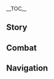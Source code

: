 {{CharacterTabs}}
{{LanguageTabs}}
{{Stub|1={{Meta/VO|tl=1|rm=1|Japanese}}}}
__TOC__
==Story==
{{VO/Story
|character           = {{ROOTPAGENAME}}
|language            = ja
|name                = ベネット

<!-- Hello -->
|vo_01_01_title      = 初めまして…
|vo_01_01_subtitle   = Hello
|vo_01_01_file       = VO_{language}{character} Hello.ogg
|vo_01_01_tx         = これがお前の冒険団？いいな…賑やかで、人のぬくもりがある。あっ、オレは「ベニー冒険団」の団長、ベネットだ！オレを仲間に入れてくれないか？頼む！
|vo_01_01_rm         = Kore ga omae no bouken-dan? Ii na... nigiyaka de, hito no nukumori ga aru. A', ore wa "Benii Bouken-dan" no danchou, Benetto da! Ore wo nakama ni irete kurenai ka? Tanomu!
|vo_01_01_tl         = Is this your adventure team? Nice... it's lively and the people are warm. Ah, I'm the leader of "Benny's Adventure Team," Bennett! Couldn't you admit me in your group? Please!

<!-- Chats -->
|vo_02_01_title      = 世間話・お宝
|vo_02_01_subtitle   = Chat: Treasures
|vo_02_01_file       = VO_{language}{character} Chat - Treasures.ogg
|vo_02_01_tx         = 周りを探索してみないか？もしかしたらお宝が隠れてるかもしれないぞ！
|vo_02_01_rm         = Mawari wo tansaku shite minai ka? Moshi ka shitara o-takara ga kakureteru ka mo shirenai zo!
|vo_02_01_tl         = Why don't we try looking around? Treasure might be hiding somewhere!
|vo_02_02_title      = 世間話・冒険
|vo_02_02_subtitle   = Chat: Adventures
|vo_02_02_file       = VO_{language}{character} Chat - Adventures.ogg
|vo_02_02_tx         = 他の人と一緒に冒険するのは久しぶりだ！行こうぜ！
|vo_02_02_rm         = Hoka no hito to issho ni bouken suru no wa hisashiburi da! Ikou ze!
|vo_02_02_tl         = It's been a while since I've gone adventuring with someone else! Let's go!
|vo_02_03_title      = 世間話・からかい
|vo_02_03_subtitle   = Chat: Self-Deprecation
|vo_02_03_file       = VO_{language}{character} Chat - Self-Deprication.ogg
|vo_02_03_tx         = 待ってるだけじゃダメって言うだろ。まあ、運に恵まれないオレはどこに行っても同じだけどな…
|vo_02_03_rm         = Matteru dake ja dame tte iu daro. Maa, un ni megumarenai ore wa doko ni itte mo onaji dakedo na...
|vo_02_03_tl         = They say you can't just wait around. Well, with my luck, it's the same no matter what I do...

<!-- Weather -->
|vo_03_01_title      = 雨の日…
|vo_03_01_subtitle   = When It Rains
|vo_03_01_file       = VO_{language}{character} When It Rains.ogg
|vo_03_01_tx         = オレが冒険に出かける時は、大体こういう天気なんだよな。
|vo_03_01_rm         = Ore ga bouken ni dekakeru toki wa, daitai kou iu tenki nanda yo na.
|vo_03_01_tl         = Whenever I'm out on an adventure, it's this kind of weather.
|vo_03_02_title      = 雷の日…
|vo_03_02_subtitle   = When Thunder Strikes
|vo_03_02_file       = VO_{language}{character} When Thunder Strikes.ogg
|vo_03_02_tx         = あんまオレに近づかないほうがいい、雷が落ちてくるぞ。
|vo_03_02_rm         = Anma ore ni chikazukanai hou ga ii, kaminari ga ochite kuru zo.
|vo_03_02_tl         = You shouldn't come too close to me, lightning is starting to strike.
|vo_03_03_title      = 晴れの日…
|vo_03_03_subtitle   = When the Sun Is Out
|vo_03_03_file       = VO_{language}{character} When the Sun Is Out.ogg
|vo_03_03_tx         = 今日は天気いいな…あっ、まずい、こう言ったら大体雨が降るんだよな。
|vo_03_03_rm         = Kyou wa tenki ii na... a', mazui, kou ittara daitai ame ga furu nda yo na
|vo_03_03_tl         = The weather's nice today... Oh darn, it usually rains when I say that sort of thing.
|vo_03_04_title      = 暴風の日…
|vo_03_04_subtitle   = When the Wind Is Blowing
|vo_03_04_file       = VO_{language}{character} When the Wind Is Blowing.ogg
|vo_03_04_tx         = 風で飛んできた石に頭をぶつけないよう気をつけろよ！
|vo_03_04_rm         = Kaze de tonde kita ishi ni atama wo butsukenai you ki wo tsukero yo!
|vo_03_04_tl         = Watch out for rocks flying in the wind so they don't hit your head!

<!-- Greetings -->
|vo_04_01_title      = おはよう…
|vo_04_01_subtitle   = Good Morning
|vo_04_01_file       = VO_{language}{character} Good Morning.ogg
|vo_04_01_tx         = おはよう！今日はどこで冒険するんだ？
|vo_04_01_rm         = Ohayou! Kyou wa doko de bouken suru nda?
|vo_04_01_tl         = Morning! Where's the adventure at today?
|vo_04_02_title      = こんにちは…
|vo_04_02_subtitle   = Good Afternoon
|vo_04_02_file       = VO_{language}{character} Good Afternoon.ogg
|vo_04_02_tx         = サンドイッチを持ってきたが、食べるか？はんぶんこして…うん、うまい…っ！ゲホゲホッ…悪い、喉に詰まった。
|vo_04_02_rm         = Sandoicchi wo motte kita ga, taberu ka? Hanbun koshite... Un, umai...! Geho geho'... warui, nodo ni tsumatta.
|vo_04_02_tl         = I brought a sandwich, do you want it? I'll split off a half... Mm, tasty! *choking* Sorry, it got stuck in my throat.
|vo_04_03_title      = こんばんは…
|vo_04_03_subtitle   = Good Evening
|vo_04_03_file       = VO_{language}{character} Good Evening.ogg
|vo_04_03_tx         = 一緒にオヤジたちの話を聞きに行かないか？ベテラン冒険者たちの話は面白いぞ！
|vo_04_03_rm         = Issho ni oyaji-tachi no hanashi wo kiki ni ikanai ka? Beteran boukensha-tachi no hanashi wa omoshiroi zo!
|vo_04_03_tl         = Why don't we go listen to my dad's stories together? Veteran adventurers' stories are so interesting!
|vo_04_04_title      = おやすみ…
|vo_04_04_subtitle   = Good Night
|vo_04_04_file       = VO_{language}{character} Good Night.ogg
|vo_04_04_tx         = もう行くのか？お前と一緒に冒険できて楽しかったよ！また次も呼んでくれよ！
|vo_04_04_rm         = Mou iku no ka? Omae to issho ni bouken dekite tanoshikatta yo! Mata tsugi mo yonde kure yo!
|vo_04_04_tl         = You're going already? I'm glad I was able to go adventuring with you! Call me again next time!

<!-- About -->
|vo_05_01_title      = {name}自身について・冒険団
|vo_05_01_subtitle   = About {character}: Adventure Team
|vo_05_01_file       = VO_{language}{character} About {character} - Adventure Team.ogg
|vo_05_01_tx         = オレが「ベニー冒険団」の団長で、モンドの冒険者協会を復興する希望の星だ…何？他のメンバーを見たことがない？あ、ああ…最近休んでるんだよ、あははっ。
|vo_05_01_rm         = Ore ga "Benii Bouken-dan" no danchou de, Mondo no Boukensha Kyoukai wo fukkou suru kibou no hoshi da... Nani? Hoka no menbaa wo mita koto ga nai? A, aa... saikin yasunderu nda yo, ahaha'.
|vo_05_01_tl         = I'm the leader of "Benny's Adventure Team," the star of hope to restore the Mondstadt Adventurer Association... What? You haven't seen the other members? Ah, aah... they've been taking a break recently, ahaha.
|vo_05_02_title      = {name}自身について・不運
|vo_05_02_subtitle   = About {character}: Bad Luck
|vo_05_02_file       = VO_{language}{character} About {character} - Bad Luck.ogg
|vo_05_02_tx         = オレの噂話なんて大したことないよ。歩いていたら狩人たちの掘った穴に落ちたり、突然倒れてきた木に押し潰されたりしただけだ、こんなの普通だろ？
|vo_05_02_rm         = Ore no uwasabanashi nante taishita koto nai yo. Aruite itara kariudo-tachi no hotta ana ni ochitari, totsuzen taorete kita ki ni oshitsubusaretari shita dake da, konna no futsuu daro?
|vo_05_02_tl         = The rumors about me aren't that big of a deal. It's just falling into holes dug by hunters, suddenly getting crushed by fallen trees, isn't that normal?

<!-- About Us -->
|vo_06_01_title      = パートナーについて…
|vo_06_01_subtitle   = About Us: Teammates
|vo_06_01_file       = VO_{language}{character} About Us - Teammates.ogg
|vo_06_01_tx         = ハハハッ、ダメだ、「ベニー冒険団」はとっくに満員だぞ…他にもいい人材がたくさんいるのに、疫病神のオレに声をかけなくてもいいだろ？
|vo_06_01_rm         = Hahaha', dame da, "Benii Bouken-dan" wa tokkuni man'in da zo... Hoka ni mo ii jinzai ga takusan iru no ni, yakubyougami no ore ni koe wo kakenakute mo ii daro?
|vo_06_01_tl         = Hahaha, it's no good, "Benny's Adventure Team" is already full... Since there are so many other great, talented people out there, you don't have to call on me, the plague god, y'know?
|vo_06_02_title      = 役割について…
|vo_06_02_subtitle   = About Us: Division of Labor
|vo_06_02_friendship = 6
|vo_06_02_file       = VO_{language}{character} About Us - Division of Labor.ogg
|vo_06_02_tx         = これからはオレが囮や罠解除の担当で、お前が宝物を持って帰る担当な。えっ、ダメなのか？大丈夫だ、オレは慣れっこだから怪我の心配はすんな！それに、お前のためなら、オレは喜んでやるぞ！
|vo_06_02_rm         = Kore kara wa ore ga otori ya wana kaijo no tantou de, omae ga takaramono wo motte kaeru tantou na. E', dame na no ka? Daijoubu da, ore wa narekko dakara kega no shinpai wa sun na! Sore ni, omae no tame nara, ore wa yorokonde yaru zo!
|vo_06_02_tl         = From now on, I'll be in charge of clearing decoys and traps and such, and you'll be in charge of bringing the treasure back home. Eh, that's no good? It's okay, I'm used to it, so I'm not worried about injuries. On top of that, if it's for you, I'll gladly do it!
|vo_06_03_title      = 危険について…
|vo_06_03_subtitle   = About Us: Dangerous Places
|vo_06_03_friendship = 6
|vo_06_03_file       = VO_{language}{character} About Us - Dangerous Places.ogg
|vo_06_03_tx         = なんでお前がオレを仲間にしたかわかったぞ。お前はオレと同じ、リスクに身を置く快感が好きなんだろ！冒険はリスクがあるからこそハマるよな。
|vo_06_03_rm         = Nande omae ga ore wo nakama ni shita ka wakatta zo. Omae wa ore to onaji, risuku ni mi wo oku kaikan ga suki nan daro! Bouken wa risku ga aru kara koso hamaru yo na.
|vo_06_03_tl         = I think I get why you made me a companion. You and I are the same, we like the pleasure of putting ourselves in danger! It's because adventures are risky that we're addicted to them.

<!-- Miscellaneous I -->
|vo_07_01_title      = 「神の目」について…
|vo_07_01_subtitle   = About the [[Vision]]
|vo_07_01_friendship = 4
|vo_07_01_file       = VO_{language}{character} About the Vision.ogg
|vo_07_01_tx         = オレみたいな疫病神でも神に認められるとはな。神がオレを諦めてないんだ、オレも自分を諦められるわけないだろ？
|vo_07_01_rm         = Ore mitai na yakubyougami demo kami ni mitomerareru to wa na. Kami ga ore wo akiremete nai nda, ore mo jibun wo akiramerareru wakenai daro?
|vo_07_01_tl         = Even I, who seem like a plague god, was recognized by the gods. The gods haven't given up on me, so I won't give up on myself either, y'know?
|vo_07_02_title      = シェアしたいこと…
|vo_07_02_subtitle   = Something to Share
|vo_07_02_file       = VO_{language}{character} Something to Share.ogg
|vo_07_02_tx         = 機会があったらオレと一緒にモンドの夜景を見に行かないか？モンドの灯り、そしてシードル湖に映った月がすごく綺麗でさ…どこで見たかって？ハハッ、この前竜巻に巻き込まれて高いところまで飛ばされてさ…ん？行きたくない？お、おう、わかった…
|vo_07_02_rm         = Kikai ga attara ore to issho ni Mondo no yakei wo mi ni ikanai ka? Mondo no akari, soshite Shiidoru-ko ni utsutta tsuki ga sugoku kirei de sa... Doko de mita ka tte? Haha', kono mae tatsumaki ni makikomarete takai tokoro made tobasarete sa... N? Ikitakunai? O, ou, wakatta...
|vo_07_02_tl         = If you have the chance, why don't you come see the view of Mondstadt at night with me? The glow of the city, and the reflection of the moon in Cider Lake are amazingly beautiful... Where can you see it, do you say? Haha, I got caught up in this one tornado and got thrown to this high place... Hm? You don't want to come? Oh, ooh, I get it.
|vo_07_03_title      = 興味のあること…
|vo_07_03_subtitle   = Interesting Things
|vo_07_03_file       = VO_{language}{character} Interesting Things.ogg
|vo_07_03_tx         = キャベツが好きなんだ。平凡な食材に見えるけど、料理によく使われるだろ。いろんな場所で栽培できて、様々な食材と合うし、味の邪魔もしない。うん、平凡もいいもんだよな。
|vo_07_03_rm         = Kyabetsu ga suki nan da. Heibon na shokuzai ni mieru kedo, ryouri ni yoku tsukawareru daro. Ironna basho de saibai dekite, samazama na shokuzai to au shi, aji no jama mo shinai. Un, heibon mo ii mon da yo na.
|vo_07_03_tl         = I quite like cabbages. They may seem like a mediocre ingredient, but they're used well in cooking. They can be grown in all sorts of places, they go well with many kinds of ingredients, and even taste is no obstacle. Yes, it's okay even if it's mediocre.

<!-- About Others -->
|vo_08_01_title      = バーバラについて…
|vo_08_01_subtitle   = About [[Barbara]]
|vo_08_01_friendship = 4
|vo_08_01_file       = VO_{language}{character} About Barbara.ogg
|vo_08_01_tx         = バーバラは歌とダンスが得意だぞ！冒険がうまくいかない時は彼女のステージを見て、観客たちと一緒に応援すると気分がよくなるんだ、不思議だろ！たぶんこれが彼女が人気ある理由だろうな…オレも団長として人気だったらいいのに。
|vo_08_01_rm         = 
|vo_08_01_tl         = 
|vo_08_02_title      = クレーについて…
|vo_08_02_subtitle   = About [[Klee]]
|vo_08_02_friendship = 4
|vo_08_02_file       = VO_{language}{character} About Klee.ogg
|vo_08_02_tx         = あの子は…かわいいけど、距離を置かないといけない。一緒に遊んでると、クレーの爆弾が急に爆発するんだ…オレは別にいいけど、クレーが怪我したら大変だ。騎士団を敵に回すことになる。
|vo_08_02_rm         = 
|vo_08_02_tl         = 
|vo_08_03_title      = フィッシュルについて…
|vo_08_03_subtitle   = About [[Fischl]]
|vo_08_03_friendship = 4
|vo_08_03_file       = VO_{language}{character} About Fischl.ogg
|vo_08_03_tx         = 彼女は異世界から来た「断罪の皇女」で、すごいんだぞ！何回も彼女の故郷に行って冒険したいと言ったが、その話になるといつも話題をそらすんだ…きっとすごく危険な場所だから、オレを心配してるんだと思う。
|vo_08_03_rm         = 
|vo_08_03_tl         = 
|vo_08_04_title      = ジンについて…
|vo_08_04_subtitle   = About [[Jean]]
|vo_08_04_friendship = 4
|vo_08_04_file       = VO_{language}{character} About Jean.ogg
|vo_08_04_tx         = ジン団長に冒険者協会への支援を要請しようと思うんだが、どう話せばいいか分からないんだ…冒険者協会は騎士団みたいにたくさんのルールがないし、オレもオヤジたちもこんな感じだからな。こういう態度でジン団長と話すのはダメだよな…騎士団の敬礼でも覚えたほうがいいのかな？
|vo_08_04_rm         = 
|vo_08_04_tl         = 
|vo_08_05_title      = ファルカについて…
|vo_08_05_subtitle   = About [[Varka]]
|vo_08_05_friendship = 4
|vo_08_05_file       = VO_{language}{character} About Varka.ogg
|vo_08_05_tx         = 名実ともにある大団長はオレの憧れなんだ。西風騎士団を率いてるなんて、それだけですごい人だろ！でもよく考えると、冒険団が大きくなりすぎるのもよくないよな。冒険団が忙しくなると、オヤジたちの世話ができないからな。ハハッ、やっぱり今のままのほうがいいや。
|vo_08_05_rm         = 
|vo_08_05_tl         = 
|vo_08_06_title      = レザーについて…
|vo_08_06_subtitle   = About [[Razor]]
|vo_08_06_friendship = 4
|vo_08_06_file       = VO_{language}{character} About Razor.ogg
|vo_08_06_tx         = 奔狼領の男の子か、一見怖そうに見えるし、口数も少ないけど…面白いやつだぞ！オレもあいつも肉が好きだからな、オレが肉料理を作って食べさせると、狼の言葉を教えてくれるんだ。ハハッ、今度お前も一緒にどうだ？
|vo_08_06_rm         = 
|vo_08_06_tl         = 
|vo_08_07_title      = アンバーについて…
|vo_08_07_subtitle   = About [[Amber]]
|vo_08_07_friendship = 4
|vo_08_07_file       = VO_{language}{character} About Amber.ogg
|vo_08_07_tx         = ああ、思い出したぞ、あの女の子はいつも全力疾走って感じがするよな…よく街の外へ冒険にいってるらしいから、オレと一緒だな！でも…道中で鍋を見つけると、黒い煙とともに何か焦げたにおいがしてくるとか…うん、まさか彼女も運に恵まれないタイプか？
|vo_08_07_rm         = 
|vo_08_07_tl         = 
|vo_08_08_title      = ノエルについて…
|vo_08_08_subtitle   = About [[Noelle]]
|vo_08_08_friendship = 4
|vo_08_08_file       = VO_{language}{character} About Noelle.ogg
|vo_08_08_tx         = 彼女のことはオレも長いこと注目してきたよ。彼女は才能があって、努力を惜しまないけど、騎士団では正式な騎士ではなくメイドとして働いてるっていうんだから、もったいないと思わないか？はあ、冒険者協会に来てくれたら、すごい冒険者になるかもしれないのに。
|vo_08_08_rm         = 
|vo_08_08_tl         = 

<!-- More About -->
|vo_09_01_title      = {name}を知る・1
|vo_09_01_subtitle   = More About {character}: I
|vo_09_01_file       = VO_{language}{character} More About {character} - 01.ogg
|vo_09_01_tx         = なにっ、オレのことを知りたい？ハハッ、オレは運に恵まれない普通の冒険者だよ。お前が経験してきたことと比べたら、全然話にならない。
|vo_09_01_rm         = 
|vo_09_01_tl         = 
|vo_09_02_title      = {name}を知る・2
|vo_09_02_subtitle   = More About {character}: II
|vo_09_02_friendship = 3
|vo_09_02_file       = VO_{language}{character} More About {character} - 02.ogg
|vo_09_02_tx         = 「オヤジたち」…オレはモンドのベテラン冒険者たちをそう呼んでる。あいつらの話だと、オレが赤ん坊の頃、とても危険な場所に捨てられていたが、オヤジたちが拾ってくれたらしい。不思議だろ？オレは不運なのに、誰かに拾われて今まで生きてこれたなんて、まるで奇跡だよ。
|vo_09_02_rm         = 
|vo_09_02_tl         = 
|vo_09_03_title      = {name}を知る・3
|vo_09_03_subtitle   = More About {character}: III
|vo_09_03_friendship = 4
|vo_09_03_file       = VO_{language}{character} More About {character} - 03.ogg
|vo_09_03_tx         = 見抜かれたか…ハハッ、そうだ、「ベニー冒険団」はかなり前からオレひとりだよ。オレは疫病神だから、どんなに簡単で安全な冒険でも危険にさらされることになる。誰もそんな団長にはついていきたくないんだ…お前もそう思うだろ？
|vo_09_03_rm         = 
|vo_09_03_tl         = 
|vo_09_04_title      = {name}を知る・4
|vo_09_04_subtitle   = More About {character}: IV
|vo_09_04_friendship = 5
|vo_09_04_file       = VO_{language}{character} More About {character} - 04.ogg
|vo_09_04_tx         = オレの不運は生まれつきで、もう慣れっこだよ。考え方を変えてみると、「不運」もいいことだぞ。だって、いつかオレは不運のせいで死ぬかもしれない、だからオレは生きてるうちにいろんな場所を冒険したいし、いろんな人と知り合いたいと強く思うようになった&mdash;&mdash;でないと、お前と知り合う機会もきっとなかっただろう、ハハッ！
|vo_09_04_rm         = 
|vo_09_04_tl         = 
|vo_09_05_title      = {name}を知る・5
|vo_09_05_subtitle   = More About {character}: V
|vo_09_05_friendship = 6
|vo_09_05_file       = VO_{language}{character} More About {character} - 05.ogg
|vo_09_05_tx         = いつのまにか、長い時間お前と一緒にいるんだな。実はオレには夢があって、モンドの冒険者協会が七国でもっとも立派な協会になったら、オレはテイワット大陸を周遊したいんだ！「ベニー冒険団」は最強の冒険団になって、オレたちは偉大な冒険者になる！…いつのまに入団したことになったんだって？まあまあ、細かいことは気にするな。
|vo_09_05_rm         = 
|vo_09_05_tl         = 

<!-- Miscellaneous II -->
|vo_10_01_title      = {name}の趣味…
|vo_10_01_subtitle   = {character}'s Hobbies
|vo_10_01_file       = VO_{language}{character} Hobbies.ogg
|vo_10_01_tx         = 何でも好きだけど、一番はやっぱ冒険だな！いつか世界一のお宝を見つけたい、そしたらオヤジたちにいい暮らしをさせてやれるし、モンドの冒険者協会も賑わうだろ！
|vo_10_01_rm         = 
|vo_10_01_tl         = 
|vo_10_02_title      = {name}の悩み…
|vo_10_02_subtitle   = {character}'s Troubles
|vo_10_02_file       = VO_{language}{character} Troubles.ogg
|vo_10_02_tx         = あえて言うなら…特別ツイてない日は気持ちが沈むかな。たとえば冒険の収穫がなかったとか、オヤジの持病がまたひどくなったとか、でも寝たら忘れるから悩みというレベルでもないよな。新しい一日には新しい始まりがないと！
|vo_10_02_rm         = 
|vo_10_02_tl         = 
|vo_10_03_title      = 好きな食べ物…
|vo_10_03_subtitle   = Favorite Food
|vo_10_03_file       = VO_{language}{character} Favorite Food.ogg
|vo_10_03_tx         = 肉だ！肉は一番元気が出る食べ物だよな！キノコ焼き鳥、ステーキ、それと鳥肉のスイートフラワー漬け焼きがオレの得意料理だ。オレと一緒に冒険すれば、腹が空くことはないぞ。
|vo_10_03_rm         = 
|vo_10_03_tl         = 
|vo_10_04_title      = 嫌いな食べ物…
|vo_10_04_subtitle   = Least Favorite Food
|vo_10_04_file       = VO_{language}{character} Least Favorite Food.ogg
|vo_10_04_tx         = 冒険者は好き嫌いしないというけど、辛い物はあまり得意じゃないんだ。たとえば絶雲の唐辛子とか…食べると息が荒くなって、呼吸まで辛くなった気がするし、絶対に腹を下すよな。こういう悪魔みたいなものは一体どうやって生まれたんだか。
|vo_10_04_rm         = 
|vo_10_04_tl         = 

<!-- Receiving a Gift -->
|vo_11_01_title      = 贈り物を受け取る·1
|vo_11_01_subtitle   = Receiving a Gift: I
|vo_11_01_file       = VO_{language}{character} Receiving a Gift - 01.ogg
|vo_11_01_tx         = すっげー幸せ！ハハッ…あっ！まさかこれって、当分の運を使い果たしたってことなんじゃ…
|vo_11_01_rm         = 
|vo_11_01_tl         = 

|vo_11_02_title      = 贈り物を受け取る·2
|vo_11_02_subtitle   = Receiving a Gift: II
|vo_11_02_file       = VO_{language}{character} Receiving a Gift - 02.ogg
|vo_11_02_tx         = 何を作っても美味いなんて、さすがお前だな！
|vo_11_02_rm         = 
|vo_11_02_tl         = 

|vo_11_03_title      = 贈り物を受け取る·3
|vo_11_03_subtitle   = Receiving a Gift: III
|vo_11_03_file       = VO_{language}{character} Receiving a Gift - 03.ogg
|vo_11_03_tx         = しまった…腹が、痛くなってきた…
|vo_11_03_rm         = 
|vo_11_03_tl         = 

<!-- Birthday -->
|vo_12_01_title      = 誕生日…
|vo_12_01_subtitle   = Birthday
|vo_12_01_file       = VO_{language}{character} Birthday.ogg
|vo_12_01_tx         = 誕生日おめでとう！新たな一年が最高の幸運に恵まれますように！安心しろ、不運は伝染しないぞ。オレがいる限り、不運はお前のほうに行かないからな。
|vo_12_01_rm         = 
|vo_12_01_tl         = 

<!-- Feelings About Ascension -->
|vo_13_01_title      = 突破した感想・起
|vo_13_01_subtitle   = Feelings About Ascension: Intro
|vo_13_01_ascension  = 1
|vo_13_01_file       = VO_{language}{character} Feelings About Ascension - 01.ogg
|vo_13_01_tx         = 全ての力が上がった気がする！運以外な、ハハッ。
|vo_13_01_rm         = 
|vo_13_01_tl         = 
|vo_13_02_title      = 突破した感想・承
|vo_13_02_subtitle   = Feelings About Ascension: Building Up
|vo_13_02_ascension  = 2
|vo_13_02_file       = VO_{language}{character} Feelings About Ascension - 02.ogg
|vo_13_02_tx         = これでまたお前に一歩近づけたな、まだまだ頑張るぞ！
|vo_13_02_rm         = 
|vo_13_02_tl         = 
|vo_13_03_title      = 突破した感想・転
|vo_13_03_subtitle   = Feelings About Ascension: Climax
|vo_13_03_ascension  = 4
|vo_13_03_file       = VO_{language}{character} Feelings About Ascension - 03.ogg
|vo_13_03_tx         = これほど強い力を手に入れて、お前にはどう感謝したらいいんだか。そうだ、すごいお宝が隠されてる秘境を知ってるから、一緒に冒険に行かないか？
|vo_13_03_rm         = 
|vo_13_03_tl         = 
|vo_13_04_title      = 突破した感想・結
|vo_13_04_subtitle   = Feelings About Ascension: Conclusion
|vo_13_04_ascension  = 6
|vo_13_04_file       = VO_{language}{character} Feelings About Ascension - 04.ogg
|vo_13_04_tx         = お前のおかげで、今のオレは他人を守る力を手に入れた。これでみんなはオレのことを見直してくれるはずだ&mdash;&mdash;あの疫病神で傷だらけだったベネットが、頼もしい冒険者になったってな！…へへっ、早くそう言われたい。
|vo_13_04_rm         = 
|vo_13_04_tl         = 
}}

==Combat==
{{Combat VO
|character           = {{ROOTPAGENAME}}
|language            = ja

<!-- Elemental Skill -->
|skill_1_tx          = ''(Press)'' えい！
|skill_1_tl          = 
|skill_1_rm          = Ei!
|skill_2_file        = Elemental Skill 1 Step 1 03
|skill_2_tx          = ''(Press)'' 燃えろ！
|skill_2_rm          = Moero!
|skill_2_tl          = 
|skill_3_file        = Elemental Skill 1 Step 2 01
|skill_3_tx          = ''(Hold Level 1)'' 天に召せ！
|skill_3_tl          = 
|skill_3_rm          = Ten ni mese!
|skill_4_file        = Elemental Skill 1 Step 2 02
|skill_4_tx          = ''(Hold Level 1)'' ハーッ！
|skill_4_tl          = 
|skill_4_rm          = Haa'!
|skill_5_file        = Elemental Skill 1 Step 3 01
|skill_5_tx          = ''(Hold Level 2)'' 吹き飛べ！
|skill_5_tl          = 
|skill_5_rm          = Fukitobe!
|skill_6_file        = Elemental Skill 1 Step 3 02
|skill_6_tx          = ''(Hold Level 2)'' 全員どけ！
|skill_6_tl          = 
|skill_6_rm          = Zen'in doke!
|skill_7_file        = Elemental Skill 1 02
|skill_7_actual_tx   = 当たれ！
|skill_7_actual_tl   = 
|skill_7_actual_rm   = Atare!
|skill_8_file        = Elemental Skill 1 Step 1 01
|skill_8_actual_tx   = せい！
|skill_8_actual_tl   = 
|skill_8_actual_rm   = Sei!
|skill_9_file        = Elemental Skill 1 Step 1 02
|skill_9_actual_tx   = くらえ！
|skill_9_actual_tl   = 
|skill_9_actual_rm   = Kurae!
|skill_10_file       = Elemental Skill 1 Step 4 01

<!-- Elemental Burst -->
|burst_1_tx          = みんなはオレが守る！
|burst_1_tl          = 
|burst_1_rm          = Minna wa ore ga mamoru!
|burst_2_tx          = 全力攻撃だ！
|burst_2_tl          = 
|burst_2_rm          = Zenryoku kogeki da!
|burst_3_tx          = みんながそばにいてくれれば、傷なんて痛まない！
|burst_3_tl          = 
|burst_3_rm          = Minna ga soba ni ite kurereba, kizu nante itamanai!

<!-- Sprint Start -->
|sprint-s_1_tx       = 冒険だ、冒険！
|sprint-s_1_tl       = 
|sprint-s_1_rm       = Bouken da, bouken!
|sprint-s_2_file     = Sprint Start 03
|sprint-s_2_tx       = よしっ、出発だ！
|sprint-s_2_tl       = 
|sprint-s_2_rm       = Yoshi', shuppatsu da!
|sprint-s_3_file     = Sprint Start 02

<!-- Deploying Wind Glider -->
|glider_1_file       = Deploying Wind Glider 01,Deploying Wind Glider 02,Deploying Wind Glider 03

<!-- Opening Treasure Chest -->
|chest_1_tx          = 正真正銘のお宝だ！
|chest_1_tl          = 
|chest_1_rm          = Shoushin-shoumei no o-takara da!
|chest_2_tx          = オレがこんな幸運に恵まれるなんて！
|chest_2_tl          = 
|chest_2_rm          = Ore ga konna kou'un ni megumareru nante!
|chest_3_tx          = まるで奇跡だ！
|chest_3_tl          = 
|chest_3_rm          = Maru de kiseki da!
<!-- Low HP -->
|low-hp_1_tx         = まずい…最近、包帯が値上がりしたっていうのに！
|low-hp_1_tl         = 
|low-hp_1_rm         = Mazui... saikin, houtai ga ne-agari shitatte iu no ni!
|low-hp_2_tx         = 心配ない…まだやれる。
|low-hp_2_tl         = 
|low-hp_2_rm         = Shinpai nai... mada yareru.
|low-hp_3_tx         = 起死回生の一撃？オレの得意分野だから任せろ。
|low-hp_3_tl         = 
|low-hp_3_rm         = Kishi-kaisei no ichigeki? Ore no tokui bun'ya dakara makasero.

<!-- Fallen -->
|fallen_1_tx         = オレは不出来な団長だな…
|fallen_1_tl         = 
|fallen_1_rm         = Ore wa fudeki-na danchou da na...
|fallen_2_tx         = 想定内の…不運だ…
|fallen_2_tl         = 
|fallen_2_rm         = Soutei-nai no... fu'un da...
|fallen_3_tx         = 不運の連鎖を…断ち切れなかった…
|fallen_3_tl         = 
|fallen_3_rm         = Fu'un no rensa wo... tachikirenakatta...

<!-- Light Hit Taken -->
|hit-l_1_file        = Light Hit Taken 02
|hit-l_1_tx          = 事故った。
|hit-l_1_tl          = 
|hit-l_1_rm          = Jikotta.
|hit-l_2_file        = Light Hit Taken 01,Light Hit Taken 03,Light Hit Taken 04,Light Hit Taken 05,Light Hit Taken 06

<!-- Heavy Hit Taken -->
|hit-h_1_tx          = いてぇ。
|hit-h_1_tl          = 
|hit-h_1_rm          = Itee.
|hit-h_2_tx          = また躱せなかった…
|hit-h_2_tl          = 
|hit-h_2_rm          = Mata kawasenakatta...
|hit-h_3_file        = Heavy Hit Taken 03,Heavy Hit Taken 04,Heavy Hit Taken 05,Heavy Hit Taken 06

<!-- Joining Party -->
|join_1_tx           = ほ、本当にオレを呼んだのか？
|join_1_tl           = 
|join_1_rm           = Ho, hontou ni ore wo yonda no ka?
|join_2_tx           = 絶対に足は引っ張らない！…できる限り
|join_2_tl           = 
|join_2_rm           = Zettai ni ashi wa hipparanai! ...Dekiru kagiri
|join_3_tx           = すごいなぁ！
|join_3_tl           = 
|join_3_rm           = Sugoi naa!

<!-- Character Idles -->
|idle_1_actual_tx    = ベニー冒険団、出発！
|idle_1_actual_rm    = Benii Bouken-dan, shuppatsu!
|idle_1_actual_tl    = Benny's Adventure Team, let's go!
|idle_2_actual_tx    = いってててて…一体どこから…？
|idle_2_actual_rm    = Ittetetete... ittai doko kara...?
|idle_2_actual_tl    = Ow-ow-ow-ow... where on Earth...?

<!-- Light Attack -->
|atk-l_1_file        = Light Attack 01,Light Attack 02,Light Attack 03,Light Attack 04,Light Attack 05,Light Attack 06,Light Attack 07

<!-- Mid Attack -->
|atk-m_1_file        = Mid Attack 01,Mid Attack 02,Mid Attack 03

<!-- Heavy Attack -->
|atk-h_1_file        = Heavy Attack 01,Heavy Attack 02,Heavy Attack 03

<!-- Climbing -->
|climb_1_file        = Climbing 01,Climbing 02,Climbing 03

<!-- Climbing Breath -->
|climb-b_1_file      = Climbing Breath 01,Climbing Breath 02,Climbing Breath 03

<!-- Jumping -->
|jump_1_file         = Jumping 01,Jumping 02,Jumping 03,Jumping 04,Jumping 05
}}

==Navigation==
{{Character Navbox|link type=vo-ja}}